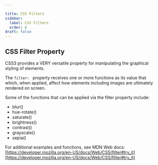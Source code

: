 ```yaml
---

title: CSS Filters
sidebar:
  label: CSS Filters
  order: 6
draft: false
---
```


## CSS Filter Property

CSS3 provides a VERY versatile property for manipulating the graphical styling of elements.

The `filter: ` property receives one or more functions as its value that which, when applied, affect how elements including images are ultimately rendered on screen.

Some of the functions that can be applied via the filter property include:

- blur()
- hue-rotate()
- saturate()
- brightness()
- contrast()
- grayscale()
- sepia()

For additional examples and functions, see MDN Web docs: [https://developer.mozilla.org/en-US/docs/Web/CSS/filter#try_it](https://developer.mozilla.org/en-US/docs/Web/CSS/filter#try_it)
